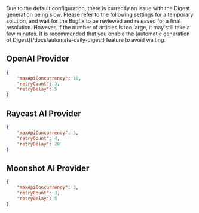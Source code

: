
<Callout type="warning">
    Due to the default configuration, there is currently an issue with the
    Digest generation being slow. Please refer to the following settings for a
    temporary solution, and wait for the Bugfix to be reviewed and released for
    a final resolution. However, if the number of articles is too large, it may
    still take a few minutes. It is recommended that you enable the [automatic
    generation of Digest](/docs/automate-daily-digest) feature to avoid waiting.
</Callout>

## OpenAI Provider

```json
{
    "maxApiConcurrency": 10,
    "retryCount": 3,
    "retryDelay": 5
}
```

## Raycast AI Provider

```json
{
    "maxApiConcurrency": 5,
    "retryCount": 4,
    "retryDelay": 20
}
```

## Moonshot AI Provider

```json
{
    "maxApiConcurrency": 3,
    "retryCount": 3,
    "retryDelay": 5
}
```
